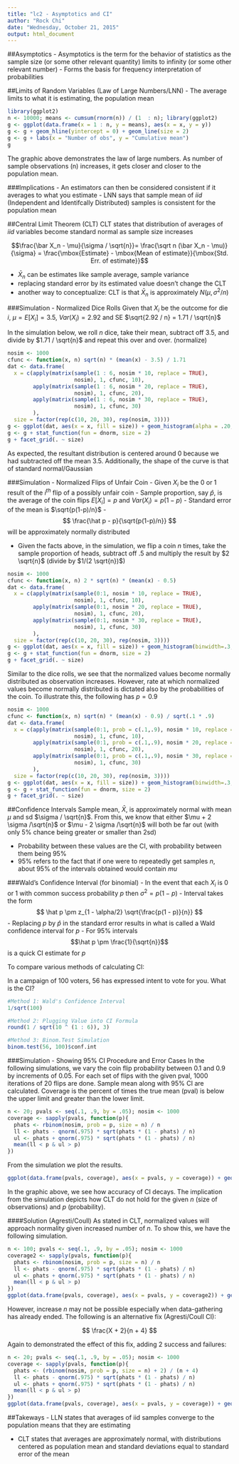 ```yaml
---
title: "lc2 - Asymptotics and CI"
author: "Rock Chi"
date: "Wednesday, October 21, 2015"
output: html_document
---
```


##Asymptotics
- Asymptotics is the term for the behavior of statistics as the sample size (or some other relevant quantity) limits to infinity (or some other relevant number)
- Forms the basis for frequency interpretation of probabilities

##Limits of Random Variables (Law of Large Numbers/LNN)
- The average limits to what it is estimating, the population mean

```r
library(ggplot2)
n <- 10000; means <- cumsum(rnorm(n)) / (1  : n); library(ggplot2)
g <- ggplot(data.frame(x = 1 : n, y = means), aes(x = x, y = y)) 
g <- g + geom_hline(yintercept = 0) + geom_line(size = 2) 
g <- g + labs(x = "Number of obs", y = "Cumulative mean")
g
```

The graphic above demonstrates the law of large numbers. As number of sample observations (n) increases, it gets closer and closer to the population mean. 

###Implications
- An estimators can then be considered consistent if it averages to what you estimate
- LNN says that sample mean of $iid$ (Independent and Identifcally Distributed) samples is consistent for the population mean

##Central Limit Theorem (CLT)
CLT states that distribution of averages of $iid$ variables become standard normal as sample size increases

$$\frac{\bar X_n - \mu}{\sigma / \sqrt{n}}= \frac{\sqrt n (\bar X_n - \mu)}{\sigma} = \frac{\mbox{Estimate} - \mbox{Mean of estimate}}{\mbox{Std. Err. of estimate}}$$

- $\bar X_n$ can be estimates like sample average, sample variance
- replacing standard error by its estimated value doesn't change the CLT 
- another way to conceptualize: CLT is that $\bar X_n$ is approximately $N(\mu, \sigma^2 / n)$

###Simulation - Normalized Dice Rolls
Given that $X_i$ be the outcome for die $i$, $\mu = E[X_i] = 3.5$, $Var(X_i) = 2.92$ and SE $\sqrt{2.92 / n} = 1.71 / \sqrt{n}$

In the simulation below, we roll $n$ dice, take their mean, subtract off 3.5, and divide by $1.71 / \sqrt{n}$ and repeat this over and over. (normalize)

```r
nosim <- 1000
cfunc <- function(x, n) sqrt(n) * (mean(x) - 3.5) / 1.71
dat <- data.frame(
  x = c(apply(matrix(sample(1 : 6, nosim * 10, replace = TRUE), 
                     nosim), 1, cfunc, 10),
        apply(matrix(sample(1 : 6, nosim * 20, replace = TRUE), 
                     nosim), 1, cfunc, 20),
        apply(matrix(sample(1 : 6, nosim * 30, replace = TRUE), 
                     nosim), 1, cfunc, 30)
        ),
  size = factor(rep(c(10, 20, 30), rep(nosim, 3))))
g <- ggplot(dat, aes(x = x, fill = size)) + geom_histogram(alpha = .20, binwidth=.3, colour = "black", aes(y = ..density..)) 
g <- g + stat_function(fun = dnorm, size = 2)
g + facet_grid(. ~ size)
```

As expected, the resultant distribution is centered around 0 because we had subtracted off the mean 3.5. Additionally, the shape of the curve is that of standard normal/Gaussian

###Simulation - Normalized Flips of Unfair Coin
- Given $X_i$ be the $0$ or $1$ result of the $i^{th}$ flip of a possibly unfair coin
- Sample proportion, say $\hat p$, is the average of the coin flips $E[X_i] = p$ and $Var(X_i) = p(1-p)$
- Standard error of the mean is $\sqrt{p(1-p)/n}$
- $$ \frac{\hat p - p}{\sqrt{p(1-p)/n}} $$ will be approximately normally distributed

- Given the facts above, in the simulation, we flip a coin $n$ times, take the sample proportion of heads, subtract off .5 and multiply the result by $2 \sqrt{n}$ (divide by $1/(2 \sqrt{n})$)

```r
nosim <- 1000
cfunc <- function(x, n) 2 * sqrt(n) * (mean(x) - 0.5) 
dat <- data.frame(
  x = c(apply(matrix(sample(0:1, nosim * 10, replace = TRUE), 
                     nosim), 1, cfunc, 10),
        apply(matrix(sample(0:1, nosim * 20, replace = TRUE), 
                     nosim), 1, cfunc, 20),
        apply(matrix(sample(0:1, nosim * 30, replace = TRUE), 
                     nosim), 1, cfunc, 30)
        ),
  size = factor(rep(c(10, 20, 30), rep(nosim, 3))))
g <- ggplot(dat, aes(x = x, fill = size)) + geom_histogram(binwidth=.3, colour = "black", aes(y = ..density..)) 
g <- g + stat_function(fun = dnorm, size = 2)
g + facet_grid(. ~ size)
```

Similar to the dice rolls, we see that the normalized values become normally distributed as observation increases. However, rate at which normalized values become normally distributed is dictated also by the probabilities of the coin. To illustrate this, the following has $p=0.9$

```r
nosim <- 1000
cfunc <- function(x, n) sqrt(n) * (mean(x) - 0.9) / sqrt(.1 * .9)
dat <- data.frame(
  x = c(apply(matrix(sample(0:1, prob = c(.1,.9), nosim * 10, replace = TRUE), 
                     nosim), 1, cfunc, 10),
        apply(matrix(sample(0:1, prob = c(.1,.9), nosim * 20, replace = TRUE), 
                     nosim), 1, cfunc, 20),
        apply(matrix(sample(0:1, prob = c(.1,.9), nosim * 30, replace = TRUE), 
                     nosim), 1, cfunc, 30)
        ),
  size = factor(rep(c(10, 20, 30), rep(nosim, 3))))
g <- ggplot(dat, aes(x = x, fill = size)) + geom_histogram(binwidth=.3, colour = "black", aes(y = ..density..)) 
g <- g + stat_function(fun = dnorm, size = 2)
g + facet_grid(. ~ size)
```

##Confidence Intervals
Sample mean, $\bar X$, is approximately normal with mean $\mu$ and sd $\sigma / \sqrt{n}$. From this, we know that either $\mu + 2 \sigma /\sqrt{n}$ or $\mu - 2 \sigma /\sqrt{n}$ will both be far out (with only 5% chance being greater or smaller than 2sd)

- Probability between these values are the CI, with probability between them being 95%
- 95% refers to the fact that if one were to repeatedly get samples $n$, about 95% of the intervals obtained would contain $mu$

###Wald's Confidence Interval (for binomial)
- In the event that each $X_i$ is $0$ or $1$ with common success probability $p$ then $\sigma^2 = p(1 - p)$
- Interval takes the form $$ \hat p \pm z_{1 - \alpha/2} \sqrt{\frac{p(1 - p)}{n}} $$
- Replacing $p$ by $\hat p$ in the standard error results in what is called a Wald confidence interval for $p$
- For 95% intervals $$\hat p \pm \frac{1}{\sqrt{n}}$$ is a quick CI estimate for $p$

To compare various methods of calculating CI:

In a campaign of 100 voters, 56 has expressed intent to vote for you. What is the CI?
```r
#Method 1: Wald's Confidence Interval
1/sqrt(100)

#Method 2: Plugging Value into CI Formula
round(1 / sqrt(10 ^ (1 : 6)), 3)

#Method 3: Binom.Test Simulation
binom.test(56, 100)$conf.int
```

###Simulation - Showing 95% CI Procedure and Error Cases
In the following simulations, we vary the coin flip probability between 0.1 and 0.9 by increments of 0.05. For each set of flips with the given pval, 1000 iterations of 20 flips are done. Sample mean along with 95% CI are calculated. Coverage is the percent of times the true mean (pval) is below the upper limit and greater than the lower limit.

```r
n <- 20; pvals <- seq(.1, .9, by = .05); nosim <- 1000
coverage <- sapply(pvals, function(p){
  phats <- rbinom(nosim, prob = p, size = n) / n
  ll <- phats - qnorm(.975) * sqrt(phats * (1 - phats) / n)
  ul <- phats + qnorm(.975) * sqrt(phats * (1 - phats) / n)
  mean(ll < p & ul > p)
})
```

From the simulation we plot the results.

```r
ggplot(data.frame(pvals, coverage), aes(x = pvals, y = coverage)) + geom_line(size = 2) + geom_hline(yintercept = 0.95) + ylim(.75, 1.0)
```

In the graphic above, we see how accuracy of CI decays. The implication from the simulation depicts how CLT do not hold for the given $n$ (size of observations) and $p$ (probability).

####Solution (Agresti/Coull)
As stated in CLT, normalized values will approach normality given increased number of $n$. To show this, we have the following simulation.

```r
n <- 100; pvals <- seq(.1, .9, by = .05); nosim <- 1000
coverage2 <- sapply(pvals, function(p){
  phats <- rbinom(nosim, prob = p, size = n) / n
  ll <- phats - qnorm(.975) * sqrt(phats * (1 - phats) / n)
  ul <- phats + qnorm(.975) * sqrt(phats * (1 - phats) / n)
  mean(ll < p & ul > p)
})
ggplot(data.frame(pvals, coverage), aes(x = pvals, y = coverage2)) + geom_line(size = 2) + geom_hline(yintercept = 0.95)+ ylim(.75, 1.0)
```

However, increase $n$ may not be possible especially when data-gathering has already ended. The following is an alternative fix (Agresti/Coull CI):

$$ \frac{X + 2}{n + 4} $$

Again to demonstrated the effect of this fix, adding 2 success and failures:

```r
n <- 20; pvals <- seq(.1, .9, by = .05); nosim <- 1000
coverage <- sapply(pvals, function(p){
  phats <- (rbinom(nosim, prob = p, size = n) + 2) / (n + 4)
  ll <- phats - qnorm(.975) * sqrt(phats * (1 - phats) / n)
  ul <- phats + qnorm(.975) * sqrt(phats * (1 - phats) / n)
  mean(ll < p & ul > p)
})
ggplot(data.frame(pvals, coverage), aes(x = pvals, y = coverage)) + geom_line(size = 2) + geom_hline(yintercept = 0.95)+ ylim(.75, 1.0)
```

##Takeways
- LLN states that averages of iid samples converge to the population means that they are estimating

- CLT states that averages are approximately normal, with distributions centered as population mean and standard deviations equal to standard error of the mean
